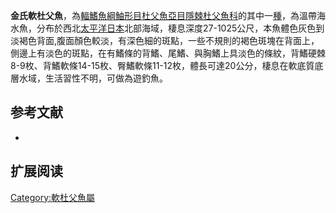 {{Speciesbox
| name = 金氏軟杜父魚
| image = 
| image_width = 250px
| image_caption = 
| status = NE
| status_system = IUCN3.1
| genus = Malacocottus
| species = kincaidi
| authority = Gilbert & Thompson, 1905
| synonyms = 
}}

'''金氏軟杜父魚'''，為[[輻鰭魚綱|輻鰭魚綱]][[鮋形目|鮋形目]][[杜父魚亞目|杜父魚亞目]][[隱棘杜父魚科|隱棘杜父魚科]]的其中一[[種|種]]，為溫帶海水魚，分布於西北[[太平洋|太平洋]][[日本|日本]]北部海域，棲息深度27-1025公尺，本魚體色灰色到淡褐色背面,腹面顏色較淡，有深色細的斑點，一些不規則的褐色斑塊在背面上，側邊上有淡色的斑點，在有鰭條的背鰭、尾鰭、與胸鰭上具淡色的條紋，背鰭硬棘8-9枚、背鰭軟條14-15枚、臀鰭軟條11-12枚，體長可達20公分，棲息在軟底質底層水域，生活習性不明，可做為遊釣魚。
==参考文献==
*{{FishBase_species|genus=Malacocottus|species=kincaidi|year=2014|month=5}}

== 扩展阅读 ==
{{refbegin}}
{{wikispecies-inline|Malacocottus kincaidi|金氏軟杜父魚}}
{{refend}}

{{Wikispecies|Malacocottus kincaidi}}
{{Taxonbar|from=Q2304447}}

[[Category:軟杜父魚屬|Category:軟杜父魚屬]]


{{魚類小作品}}